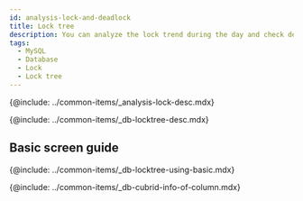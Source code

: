 ```yaml
---
id: analysis-lock-and-deadlock
title: Lock tree
description: You can analyze the lock trend during the day and check deadlocked queries.
tags:
  - MySQL
  - Database
  - Lock
  - Lock tree
---
```



<!-- Overview -->

{@include: ../common-items/_analysis-lock-desc.mdx}

<!-- Lock Tree -->

{@include: ../common-items/_db-locktree-desc.mdx}

## Basic screen guide

{@include: ../common-items/_db-locktree-using-basic.mdx}  

<!-- Lock Tree column information -->

{@include: ../common-items/_db-cubrid-info-of-column.mdx} 
